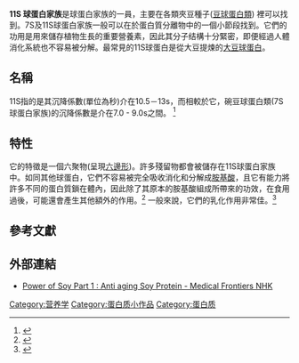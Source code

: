 '''11S 球蛋白家族'''是球蛋白家族的一員，主要在各類夾豆種子([[豆球蛋白|豆球蛋白類]]) 裡可以找到。7S及11S球蛋白家族一般可以在於蛋白質分離物中的一個小節段找到。它們的功用是用來儲存植物生長的重要營養素，因此其分子结構十分緊密，即便經過人體消化系統也不容易被分解。最常見的11S球蛋白是從大豆提煉的[[球蛋白|大豆球蛋白]]。

== 名稱 ==
11S指的是其沉降係數(單位為秒)介在10.5－13s，而相較於它，碗豆球蛋白類(7S球蛋白家族)的沉降係數是介在7.0 - 9.0s之間。
<ref>{{cite web|url=http://link.springer.com/chapter/10.1007%2F978-94-011-4431-5_22|title=Structural Relationships of 7S and 11S Globulins - Springer|accessdate=2017-02-26|author=Michael C. Lawrence|date=|website=Link.springer.com|archive-date=2016-12-14|archive-url=https://web.archive.org/web/20161214084843/http://link.springer.com/chapter/10.1007/978-94-011-4431-5_22|dead-url=no}}</ref>

== 特性 ==
它的特徵是一個六聚物(呈現[[六邊形|六邊形]])。許多殘留物都會被儲存在11S球蛋白家族中。如同其他球蛋白，它們不容易被完全吸收消化和分解成[[胺基酸|胺基酸]]，且它有能力將許多不同的蛋白質鎖在體內，因此除了其原本的胺基酸組成所帶來的功效，在食用過後，可能還會產生其他額外的作用。<ref>{{cite web|url=http://www.pnas.org/content/100/12/7395.full.pdf|title=Crystal structure of soybean 11S globulin : Glycinin A3B4 homohexamer|accessdate=2017-02-26|format=PDF|author1=Motoyasu Adachi|author2=Jiro Kanamori|author3=Taro Masuda|author4=Kazuhiro Yagasaki|author5=Keisuke Kitamura|author6=Bunzo Mikami|author7=Shigeru Utsumi|website=Pnas.org|archive-date=2017-03-05|archive-url=https://web.archive.org/web/20170305004802/http://www.pnas.org/content/100/12/7395.full.pdf|dead-url=no}}</ref> 一般來說，它們的乳化作用非常佳。<ref name="pulsecan">{{cite web|url=http://www.pulsecanada.com/uploads/72/47/7247a8ce5222733d6ef7da7ace146a01/Pulse-Protein.pdf|title=Pulse Proteins|accessdate=2017-02-26|format=PDF|website=Pulsecanada.com|deadurl=yes|archiveurl=https://web.archive.org/web/20170305001042/http://www.pulsecanada.com/uploads/72/47/7247a8ce5222733d6ef7da7ace146a01/Pulse-Protein.pdf|archivedate=2017-03-05|df=}}</ref>

== 參考文獻 ==
{{Reflist}}

== 外部連結 ==
* [https://www.youtube.com/watch?v=hk5SVuxegX0 Power of Soy Part 1 : Anti aging Soy Protein - Medical Frontiers NHK]{{Wayback|url=https://www.youtube.com/watch?v=hk5SVuxegX0 |date=20170305035820 }}
{{球状蛋白质}}

[[Category:营养学|Category:营养学]]
[[Category:蛋白质小作品|Category:蛋白质小作品]]
[[Category:蛋白质|Category:蛋白质]]